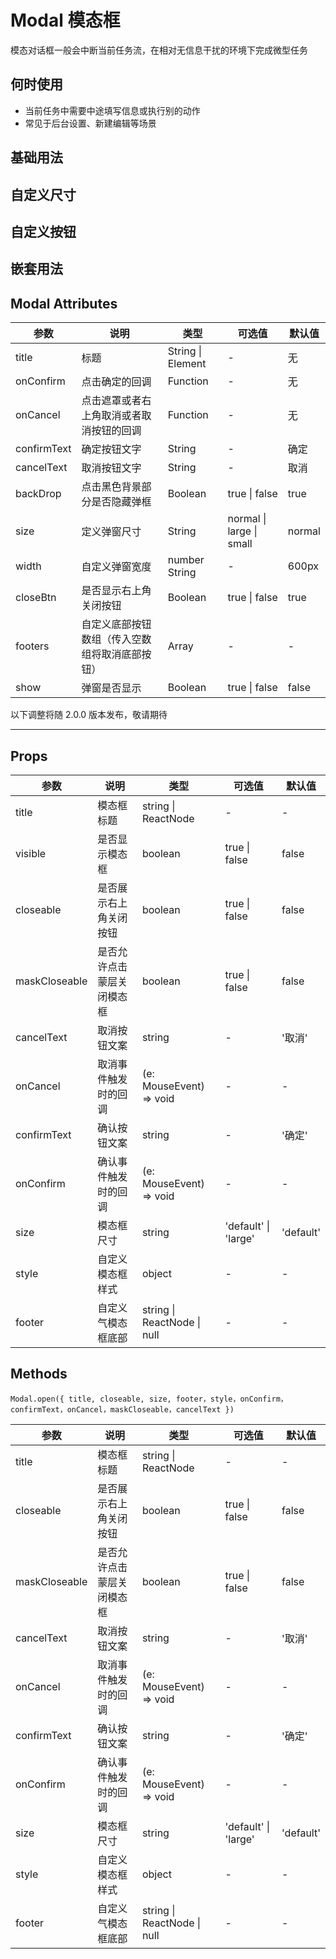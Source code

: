 # Modal 模态框

模态对话框一般会中断当前任务流，在相对无信息干扰的环境下完成微型任务

## 何时使用

- 当前任务中需要中途填写信息或执行别的动作
- 常见于后台设置、新建编辑等场景

## 基础用法


<DemoBase />

## 自定义尺寸


<DemoSize />

## 自定义按钮


<DemoBtn />

## 嵌套用法


<DemoNest />

## Modal Attributes

| 参数        | 说明                                           | 类型                | 可选值                   | 默认值 |
| ----------- | ---------------------------------------------- | ------------------- | ------------------------ | ------ |
| title       | 标题                                           | String \| Element   | -                        | 无     |
| onConfirm   | 点击确定的回调                                 | Function            | -                        | 无     |
| onCancel    | 点击遮罩或者右上角取消或者取消按钮的回调       | Function            | -                        | 无     |
| confirmText | 确定按钮文字                                   | String              | -                        | 确定   |
| cancelText  | 取消按钮文字                                   | String              | -                        | 取消   |
| backDrop    | 点击黑色背景部分是否隐藏弹框                   | Boolean             | true \| false            | true   |
| size        | 定义弹窗尺寸                                   | String              | normal \| large \| small | normal |
| width       | 自定义弹窗宽度                                 | number <br/> String | -                        | 600px  |
| closeBtn    | 是否显示右上角关闭按钮                         | Boolean             | true \| false            | true   |
| footers     | 自定义底部按钮数组（传入空数组将取消底部按钮） | Array               | -                        | -      |
| show        | 弹窗是否显示                                   | Boolean             | true \| false            | false  |

<div style={{ position: 'relative' }}>
  <span
    style={{
      position: 'absolute',
      background: '#fff',
      left: '50%',
      transform: ' translate(-50%,-50%)',
      fontSize: '18px',
      padding: 5,
      color: '#f63'
    }}
  >
    以下调整将随 2.0.0 版本发布，敬请期待
  </span>
  <hr style={{ marginTop: 50, marginBottom: 20, border: '0.5px dashed #c8c8c8' }} />
</div>

## Props

| 参数          | 说明                       | 类型                        | 可选值               | 默认值    |
| ------------- | -------------------------- | --------------------------- | -------------------- | --------- |
| title         | 模态框标题                 | string \| ReactNode         | -                    | -         |
| visible       | 是否显示模态框             | boolean                     | true \| false        | false     |
| closeable     | 是否展示右上角关闭按钮     | boolean                     | true \| false        | false     |
| maskCloseable | 是否允许点击蒙层关闭模态框 | boolean                     | true \| false        | false     |
| cancelText    | 取消按钮文案               | string                      | -                    | '取消'    |
| onCancel      | 取消事件触发时的回调       | (e: MouseEvent) => void     | -                    | -         |
| confirmText   | 确认按钮文案               | string                      | -                    | '确定'    |
| onConfirm     | 确认事件触发时的回调       | (e: MouseEvent) => void     | -                    | -         |
| size          | 模态框尺寸                 | string                      | 'default' \| 'large' | 'default' |
| style         | 自定义模态框样式           | object                      | -                    | -         |
| footer        | 自定义气模态框底部         | string \| ReactNode \| null | -                    | -         |

## Methods

`Modal.open({ title, closeable, size, footer，style，onConfirm，confirmText，onCancel，maskCloseable，cancelText })`

| 参数          | 说明                       | 类型                        | 可选值               | 默认值    |
| ------------- | -------------------------- | --------------------------- | -------------------- | --------- |
| title         | 模态框标题                 | string \| ReactNode         | -                    | -         |
| closeable     | 是否展示右上角关闭按钮     | boolean                     | true \| false        | false     |
| maskCloseable | 是否允许点击蒙层关闭模态框 | boolean                     | true \| false        | false     |
| cancelText    | 取消按钮文案               | string                      | -                    | '取消'    |
| onCancel      | 取消事件触发时的回调       | (e: MouseEvent) => void     | -                    | -         |
| confirmText   | 确认按钮文案               | string                      | -                    | '确定'    |
| onConfirm     | 确认事件触发时的回调       | (e: MouseEvent) => void     | -                    | -         |
| size          | 模态框尺寸                 | string                      | 'default' \| 'large' | 'default' |
| style         | 自定义模态框样式           | object                      | -                    | -         |
| footer        | 自定义气模态框底部         | string \| ReactNode \| null | -                    | -         |
